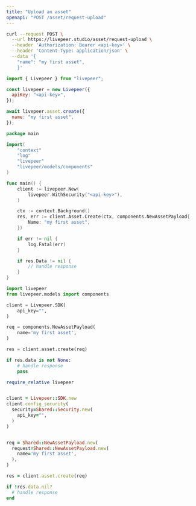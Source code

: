 ```yaml
---
title: "Upload an asset"
openapi: "POST /asset/request-upload"
---
```


<RequestExample>

```bash cURL
curl --request POST \
  --url https://livepeer.studio/asset/request-upload \
  --header 'Authorization: Bearer <api-key>' \
  --header 'Content-Type: application/json' \
  --data '{
  	"name": "my first asset",
	}'
```

```javascript JavaScript
import { Livepeer } from "livepeer";

const livepeer = new Livepeer({
  apiKey: "<api-key>",
});

await livepeer.asset.create({
  name: "my first asset",
});
```

```go Go
package main

import(
	"context"
	"log"
	"livepeer"
	"livepeer/models/components"
)

func main() {
    client := livepeer.New(
        livepeer.WithSecurity("<api-key>"),
    )

    ctx := context.Background()
    res, err := client.Asset.Create(ctx, components.NewAssetPayload{
        Name: "my first asset",
    })

    if err != nil {
        log.Fatal(err)
    }

    if res.Data != nil {
        // handle response
    }
}
```

```python Python
import livepeer
from livepeer.models import components

client = Livepeer.SDK(
    api_key="",
)

req = components.NewAssetPayload(
    name='my first asset',
)

res = client.asset.create(req)

if res.data is not None:
    # handle response
    pass
```

```ruby Ruby
require_relative livepeer


client = Livepeer::SDK.new
client.config_security(
  security=Shared::Security.new(
    api_key="",
  )
)


req = Shared::NewAssetPayload.new(
  request=Shared::NewAssetPayload.new(
    name='my first asset',
  ),
)

res = client.asset.create(req)

if !res.data.nil?
  # handle response
end
```

</RequestExample>
